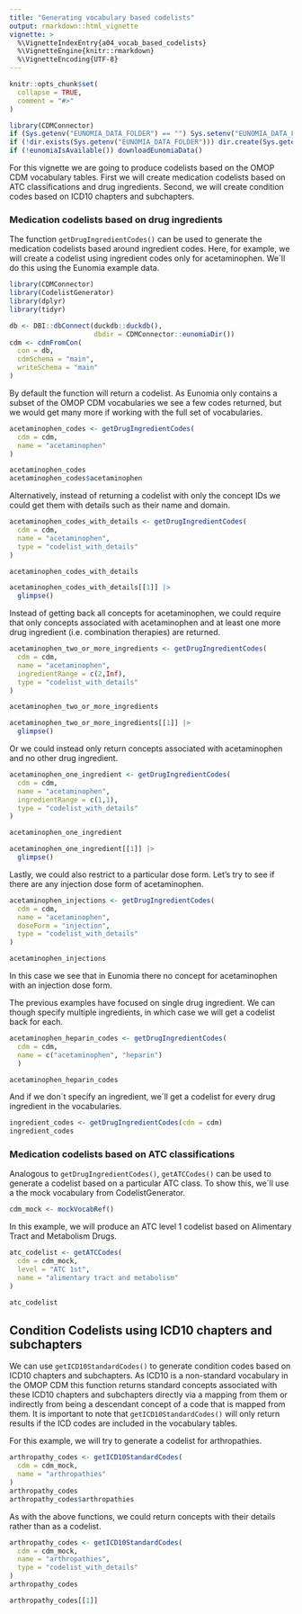 ---
title: "Generating vocabulary based codelists"
output: rmarkdown::html_vignette
vignette: >
  %\VignetteIndexEntry{a04_vocab_based_codelists}
  %\VignetteEngine{knitr::rmarkdown}
  %\VignetteEncoding{UTF-8}
---

```{r, include = FALSE}
knitr::opts_chunk$set(
  collapse = TRUE,
  comment = "#>"
)

library(CDMConnector)
if (Sys.getenv("EUNOMIA_DATA_FOLDER") == "") Sys.setenv("EUNOMIA_DATA_FOLDER" = tempdir())
if (!dir.exists(Sys.getenv("EUNOMIA_DATA_FOLDER"))) dir.create(Sys.getenv("EUNOMIA_DATA_FOLDER"))
if (!eunomiaIsAvailable()) downloadEunomiaData()
```

For this vignette we are going to produce codelists based on the OMOP CDM vocabulary tables. First we will create medication codelists based on ATC classifications and drug ingredients. Second, we will create condition codes based on ICD10 chapters and subchapters.

### Medication codelists based on drug ingredients
The function `getDrugIngredientCodes()` can be used to generate the medication codelists based around ingredient codes. Here, for example, we will create a codelist using ingredient codes only for acetaminophen. We´ll do this using the Eunomia example data.

```{r,  message=FALSE, warning=FALSE, echo=FALSE}
library(CDMConnector)
library(CodelistGenerator)
library(dplyr)
library(tidyr)

db <- DBI::dbConnect(duckdb::duckdb(), 
                     dbdir = CDMConnector::eunomiaDir())
cdm <- cdmFromCon(
  con = db,
  cdmSchema = "main", 
  writeSchema = "main"
)
```

By default the function will return a codelist. As Eunomia only contains a subset of the OMOP CDM vocabularies we  see a few codes returned, but we would get many more if working with the full set of vocabularies.
```{r}
acetaminophen_codes <- getDrugIngredientCodes(
  cdm = cdm,
  name = "acetaminophen"
)

acetaminophen_codes
acetaminophen_codes$acetaminophen
```

Alternatively, instead of returning a codelist with only the concept IDs we could get them with details such as their name and domain. 

```{r}
acetaminophen_codes_with_details <- getDrugIngredientCodes(
  cdm = cdm,
  name = "acetaminophen",
  type = "codelist_with_details"
)

acetaminophen_codes_with_details

acetaminophen_codes_with_details[[1]] |> 
  glimpse()
```

Instead of getting back all concepts for acetaminophen, we could require that only concepts associated with acetaminophen and at least one more drug ingredient (i.e. combination therapies) are returned.

```{r}
acetaminophen_two_or_more_ingredients <- getDrugIngredientCodes(
  cdm = cdm,
  name = "acetaminophen",
  ingredientRange = c(2,Inf),
  type = "codelist_with_details"
)

acetaminophen_two_or_more_ingredients

acetaminophen_two_or_more_ingredients[[1]] |> 
  glimpse()
```

Or we could instead only return concepts associated with acetaminophen and no other drug ingredient.

```{r}
acetaminophen_one_ingredient <- getDrugIngredientCodes(
  cdm = cdm,
  name = "acetaminophen",
  ingredientRange = c(1,1),
  type = "codelist_with_details"
)

acetaminophen_one_ingredient

acetaminophen_one_ingredient[[1]] |> 
  glimpse()
```

Lastly, we could also restrict to a particular dose form. Let's try to see if there are any injection dose form of acetaminophen.

```{r}
acetaminophen_injections <- getDrugIngredientCodes(
  cdm = cdm,
  name = "acetaminophen",
  doseForm = "injection",
  type = "codelist_with_details"
)

acetaminophen_injections
```

In this case we see that in Eunomia there no concept for acetaminophen with an injection dose form.

The previous examples have focused on single drug ingredient. We can though specify multiple ingredients, in which case we will get a codelist back for each.

```{r}
acetaminophen_heparin_codes <- getDrugIngredientCodes(
  cdm = cdm,
  name = c("acetaminophen", "heparin")
  )

acetaminophen_heparin_codes
```

And if we don´t specify an ingredient, we´ll get a codelist for every drug ingredient in the vocabularies.

```{r}
ingredient_codes <- getDrugIngredientCodes(cdm = cdm)
ingredient_codes
```

### Medication codelists based on ATC classifications
Analogous to `getDrugIngredientCodes()`, `getATCCodes()` can be used to generate a codelist based on a particular ATC class. To show this, we´ll use a the mock vocabulary from CodelistGenerator.

```{r}
cdm_mock <- mockVocabRef()
```

In this example, we will produce an ATC level 1 codelist based on Alimentary Tract and Metabolism Drugs.

```{r}
atc_codelist <- getATCCodes(
  cdm = cdm_mock,
  level = "ATC 1st",
  name = "alimentary tract and metabolism"
)

atc_codelist
```

## Condition Codelists using ICD10 chapters and subchapters

We can use `getICD10StandardCodes()` to generate condition codes based on ICD10 chapters and subchapters. As ICD10 is a non-standard vocabulary in the OMOP CDM this function returns standard concepts associated with these ICD10 chapters and subchapters directly via a mapping from them or indirectly from being a descendant concept of a code that is mapped from them. It is important to note that `getICD10StandardCodes()` will only return results if the ICD codes are included in the vocabulary tables.

For this example, we will try to generate a codelist for arthropathies.

```{r}
arthropathy_codes <- getICD10StandardCodes(
  cdm = cdm_mock,
  name = "arthropathies"
)
arthropathy_codes
arthropathy_codes$arthropathies
```

As with the above functions, we could return concepts with their details rather than as a codelist.
```{r}
arthropathy_codes <- getICD10StandardCodes(
  cdm = cdm_mock,
  name = "arthropathies", 
  type = "codelist_with_details"
)
arthropathy_codes

arthropathy_codes[[1]]
```
